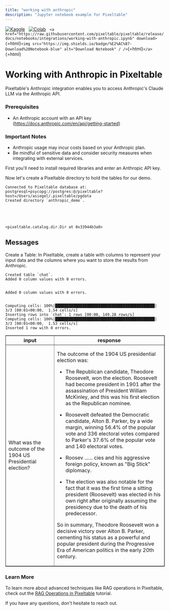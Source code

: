 ```yaml
---
title: "working with anthropic"
description: "Jupyter notebook example for Pixeltable"
---
```


[![Kaggle](https://kaggle.com/static/images/open-in-kaggle.svg)](https://kaggle.com/kernels/welcome?src=https://github.com/pixeltable/pixeltable/blob/release/docs/notebooks/integrations/working-with-anthropic.ipynb)  
[![Colab](https://colab.research.google.com/assets/colab-badge.svg)](https://colab.research.google.com/github/pixeltable/pixeltable/blob/release/docs/notebooks/integrations/working-with-anthropic.ipynb)  
`<a href="https://raw.githubusercontent.com/pixeltable/pixeltable/release/docs/notebooks/integrations/working-with-anthropic.ipynb" download>`\{=html\}`<img src="https://img.shields.io/badge/%E2%AC%87-Download%20Notebook-blue" alt="Download Notebook" / />`\{=html\}`</a>`\{=html\}

# Working with Anthropic in Pixeltable

Pixeltable's Anthropic integration enables you to access Anthropic's
Claude LLM via the Anthropic API.

### Prerequisites

-   An Anthropic account with an API key
    (https://docs.anthropic.com/en/api/getting-started)

### Important Notes

-   Anthropic usage may incur costs based on your Anthropic plan.
-   Be mindful of sensitive data and consider security measures when
    integrating with external services.

First you'll need to install required libraries and enter an Anthropic
API key.

Now let's create a Pixeltable directory to hold the tables for our demo.

    Connected to Pixeltable database at: postgresql+psycopg://postgres:@/pixeltable?host=/Users/asiegel/.pixeltable/pgdata
    Created directory `anthropic_demo`.





    <pixeltable.catalog.dir.Dir at 0x33944b3a0>

## Messages

Create a Table: In Pixeltable, create a table with columns to represent
your input data and the columns where you want to store the results from
Anthropic.

    Created table `chat`.
    Added 0 column values with 0 errors.


    Added 0 column values with 0 errors.


    Computing cells: 100%|████████████████████████████████████████████| 3/3 [00:01<00:00,  1.54 cells/s]
    Inserting rows into `chat`: 1 rows [00:00, 149.28 rows/s]
    Computing cells: 100%|████████████████████████████████████████████| 3/3 [00:01<00:00,  1.53 cells/s]
    Inserted 1 row with 0 errors.

<table border="1" className="dataframe">
<thead>
<tr style={{'text-align: right;'}}>
<th>
input
</th>
<th>
response
</th>
</tr>
</thead>
<tbody>
<tr>
<td>
What was the outcome of the 1904 US Presidential election?
</td>
<td>

The outcome of the 1904 US presidential election was:

-   The Republican candidate, Theodore Roosevelt, won the election.
    Roosevelt had become president in 1901 after the assassination of
    President William McKinley, and this was his first election as the
    Republican nominee.

-   Roosevelt defeated the Democratic candidate, Alton B. Parker, by a
    wide margin, winning 56.4% of the popular vote and 336 electoral
    votes compared to Parker\'s 37.6% of the popular vote and 140
    electoral votes.

-   Roosev ...... cies and his aggressive foreign policy, known as \"Big
    Stick\" diplomacy.

-   The election was also notable for the fact that it was the first
    time a sitting president (Roosevelt) was elected in his own right
    after originally assuming the presidency due to the death of his
    predecessor.

So in summary, Theodore Roosevelt won a decisive victory over Alton B.
Parker, cementing his status as a powerful and popular president during
the Progressive Era of American politics in the early 20th century.
</td>
</tr>
</tbody>
</table>

### Learn More

To learn more about advanced techniques like RAG operations in
Pixeltable, check out the [RAG Operations in
Pixeltable](https://pixeltable.readme.io/docs/rag-operations-in-pixeltable)
tutorial.

If you have any questions, don't hesitate to reach out.

